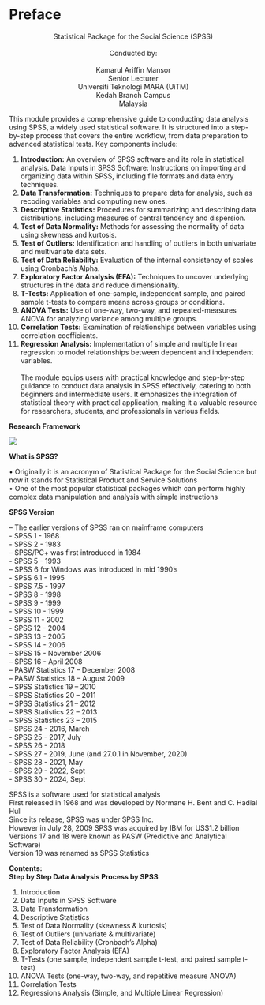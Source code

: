 # Preface {.unnumbered}

::: {style="text-align: center;"}
Statistical Package for the Social Science (SPSS)\
\
Conducted by:\
\
Kamarul Ariffin Mansor\
Senior Lecturer\
Universiti Teknologi MARA (UiTM)\
Kedah Branch Campus\
Malaysia\
:::

This module provides a comprehensive guide to conducting data analysis using SPSS, a widely used statistical software. It is structured into a step-by-step process that covers the entire workflow, from data preparation to advanced statistical tests. Key components include:\

1. **Introduction:** An overview of SPSS software and its role in statistical analysis.
Data Inputs in SPSS Software: Instructions on importing and organizing data within SPSS, including file formats and data entry techniques.\
2. **Data Transformation:** Techniques to prepare data for analysis, such as recoding variables and computing new ones.\
3. **Descriptive Statistics:** Procedures for summarizing and describing data distributions, including measures of central tendency and dispersion.\
4. **Test of Data Normality:** Methods for assessing the normality of data using skewness and kurtosis.\
5. **Test of Outliers:** Identification and handling of outliers in both univariate and multivariate data sets.\
6. **Test of Data Reliability:** Evaluation of the internal consistency of scales using Cronbach’s Alpha.\
7. **Exploratory Factor Analysis (EFA):** Techniques to uncover underlying structures in the data and reduce dimensionality.\
8. **T-Tests:** Application of one-sample, independent sample, and paired sample t-tests to compare means across groups or conditions.\
9. **ANOVA Tests:** Use of one-way, two-way, and repeated-measures ANOVA for analyzing variance among multiple groups.\
10. **Correlation Tests:** Examination of relationships between variables using correlation coefficients.\
11. **Regression Analysis:** Implementation of simple and multiple linear regression to model relationships between dependent and independent variables.\
\
The module equips users with practical knowledge and step-by-step guidance to conduct data analysis in SPSS effectively, catering to both beginners and intermediate users. It emphasizes the integration of statistical theory with practical application, making it a valuable resource for researchers, students, and professionals in various fields.\

**Research Framework**\

![](images/framework.jpeg)

**What is SPSS?**\

• Originally it is an acronym of Statistical Package for the Social Science but now it stands for Statistical Product and Service Solutions\
• One of the most popular statistical packages which can perform highly complex data manipulation and analysis with simple instructions\

**SPSS Version**\

– The earlier versions of SPSS ran on mainframe computers\
- SPSS 1 - 1968\
- SPSS 2 - 1983\
– SPSS/PC+ was first introduced in 1984\
- SPSS 5 - 1993\
– SPSS 6 for Windows was introduced in mid 1990’s\
- SPSS 6.1 - 1995\
- SPSS 7.5 - 1997\
- SPSS 8 - 1998\
- SPSS 9 - 1999\
- SPSS 10 - 1999\
- SPSS 11 - 2002\
- SPSS 12 - 2004\
- SPSS 13 - 2005\
- SPSS 14 - 2006\
– SPSS 15 - November 2006\
– SPSS 16 - April 2008\
– PASW Statistics 17 – December 2008\
– PASW Statistics 18 – August 2009\
– SPSS Statistics 19 – 2010\
– SPSS Statistics 20 – 2011\
– SPSS Statistics 21 – 2012\
– SPSS Statistics 22 – 2013\
– SPSS Statistics 23 – 2015\
- SPSS 24 - 2016, March\
- SPSS 25 - 2017, July\
- SPSS 26 - 2018\
- SPSS 27 - 2019, June (and 27.0.1 in November, 2020)\
- SPSS 28 - 2021, May\
- SPSS 29 - 2022, Sept\
- SPSS 30 - 2024, Sept\

SPSS is a software used for statistical analysis\
First released in 1968 and was developed by Normane H. Bent and C. Hadial Hull\
Since its release, SPSS was under SPSS Inc.\
However in July 28, 2009 SPSS was acquired by IBM for US$1.2 billion\
Versions 17 and 18 were known as PASW (Predictive and Analytical Software)\
Version 19 was renamed as SPSS Statistics\

**Contents:**\
**Step by Step Data Analysis Process by SPSS**\

1. Introduction\
2. Data Inputs in SPSS Software\
3. Data Transformation\
4. Descriptive Statistics\
5. Test of Data Normality (skewness & kurtosis)\
6. Test of Outliers (univariate & multivariate)\
7. Test of Data Reliability (Cronbach’s Alpha)\
8. Exploratory Factor Analysis (EFA)\
9. T-Tests (one sample, independent sample t-test, and paired sample t-test)\
10. ANOVA Tests (one-way, two-way, and repetitive measure ANOVA)\
11. Correlation Tests\
12. Regressions Analysis (Simple, and Multiple Linear Regression)\